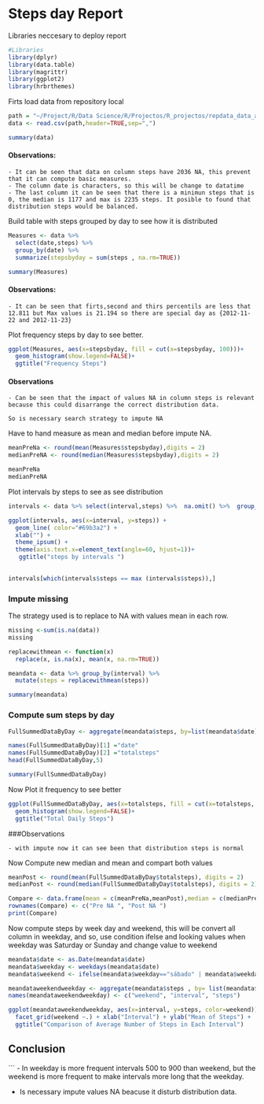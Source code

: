 # Steps day Report

Libraries neccesary to deploy report
``` r
#Libraries
library(dplyr)
library(data.table)
library(magrittr)
library(ggplot2)
library(hrbrthemes)
```

Firts load data from repository local 


```r
path = "~/Project/R/Data Science/R/Projectos/R_projectos/repdata_data_activity/activity.csv"
data <- read.csv(path,header=TRUE,sep=",")

summary(data)
```
#### Observations:
```
- It can be seen that data on column steps have 2036 NA, this prevent that it can compute basic measures.
- The column date is characters, so this will be change to datatime
- The last column it can be seen that there is a minimun steps that is 0, the median is 1177 and max is 2235 steps. It posible to found that distribution steps would be balanced.
```

Build table with steps grouped by day to see how it is distributed

```r
Measures <- data %>% 
  select(date,steps) %>% 
  group_by(date) %>%
  summarize(stepsbyday = sum(steps , na.rm=TRUE)) 

summary(Measures)

```

#### Observations:

```
- It can be seen that firts,second and thirs percentils are less that 12.811 but Max values is 21.194 so there are special day as {2012-11-22 and 2012-11-23}
```

Plot frequency steps by day to see better.

```r
ggplot(Measures, aes(x=stepsbyday, fill = cut(x=stepsbyday, 100)))+
  geom_histogram(show.legend=FALSE)+
  ggtitle("Frequency Steps")
```
#### Observations 

```
- Can be seen that the impact of values NA in column steps is relevant because this could disarrange the correct distribution data.

So is necessary search strategy to impute NA 
```

Have to hand measure as mean and median before impute NA.

```r
meanPreNa <- round(mean(Measures$stepsbyday),digits = 2)
medianPreNA <- round(median(Measures$stepsbyday),digits = 2)

meanPreNa
medianPreNA
```

Plot intervals by steps to see as see distribution 

```r

intervals <- data %>% select(interval,steps) %>%  na.omit() %>%  group_by(interval) %>% summarize(steps = mean(steps))

```
```r
ggplot(intervals, aes(x=interval, y=steps)) +
  geom_line( color="#69b3a2") + 
  xlab("") +
  theme_ipsum() +
  theme(axis.text.x=element_text(angle=60, hjust=1))+
   ggtitle("steps by intervals ")

 
intervals[which(intervals$steps == max (intervals$steps)),]
```

### Impute missing 

The strategy used is to replace to NA with values mean in each row.

``` r
missing <-sum(is.na(data))
missing
```

```r
replacewithmean <- function(x)
  replace(x, is.na(x), mean(x, na.rm=TRUE))

meandata <- data %>% group_by(interval) %>%
  mutate(steps = replacewithmean(steps))

summary(meandata)

```

### Compute sum steps by day 

```r

FullSummedDataByDay <- aggregate(meandata$steps, by=list(meandata$date), sum)

names(FullSummedDataByDay)[1] ="date"
names(FullSummedDataByDay)[2] ="totalsteps"
head(FullSummedDataByDay,5)

summary(FullSummedDataByDay)  
```

Now Plot it frequency to see better

```r
ggplot(FullSummedDataByDay, aes(x=totalsteps, fill = cut(x=totalsteps, 100)))+
  geom_histogram(show.legend=FALSE)+
  ggtitle("Total Daily Steps")
```

###Observations 

```
- with impute now it can see been that distribution steps is normal
```

Now Compute new median and mean and compart both values 

```r
meanPost <- round(mean(FullSummedDataByDay$totalsteps), digits = 2)
medianPost <- round(median(FullSummedDataByDay$totalsteps), digits = 2)

Compare <- data.frame(mean = c(meanPreNa,meanPost),median = c(medianPreNA,medianPost))
rownames(Compare) <- c("Pre NA ", "Post NA ")
print(Compare)

```

Now compute steps by week day and weekend, this will be convert all column in weekday, and so, use condition ifelse and looking values when weekday was Saturday or Sunday and change value to weekend

```r
meandata$date <- as.Date(meandata$date)
meandata$weekday <- weekdays(meandata$date)
meandata$weekend <- ifelse(meandata$weekday=="sábado" | meandata$weekday=="domingo", "Weekend", "Weekday" )

meandataweekendweekday <- aggregate(meandata$steps , by= list(meandata$weekend, meandata$interval), na.omit(mean))
names(meandataweekendweekday) <- c("weekend", "interval", "steps")
```
```r
ggplot(meandataweekendweekday, aes(x=interval, y=steps, color=weekend)) + geom_line()+
  facet_grid(weekend ~.) + xlab("Interval") + ylab("Mean of Steps") +
  ggtitle("Comparison of Average Number of Steps in Each Interval")
```

## Conclusion

```
- In weekday is more frequent intervals  500 to 900 than weekend, but the weekend is more frequent to make intervals more long that the weekday.

- Is necessary impute values NA beacuse it disturb distribution data.



 
